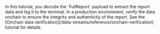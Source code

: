
<Aside type="caution" title="Onchain data verification">
  In this tutorial, you decode the `FullReport` payload to extract the report data and log it to the terminal. In a
  production environment, verify the data onchain to ensure the integrity and authenticity of the report. See the
  [Onchain data verification](/data-streams/reference/onchain-verification) tutorial for details.
</Aside>
